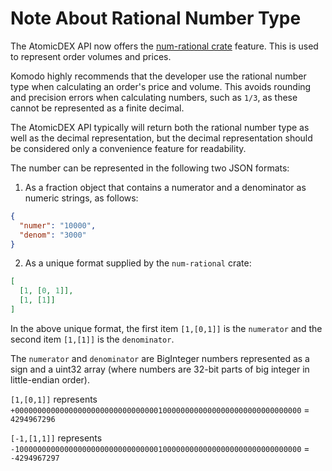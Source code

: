 
# Note About Rational Number Type

The AtomicDEX API now offers the [num-rational crate](https://crates.io/crates/num-rational) feature. This is used to represent order volumes and prices.

Komodo highly recommends that the developer use the rational number type when calculating an order's price and volume. This avoids rounding and precision errors when calculating numbers, such as `1/3`, as these cannot be represented as a finite decimal.

The AtomicDEX API typically will return both the rational number type as well as the decimal representation, but the decimal representation should be considered only a convenience feature for readability.

The number can be represented in the following two JSON formats:

1.  As a fraction object that contains a numerator and a denominator as numeric strings, as follows:

```json
{
  "numer": "10000",
  "denom": "3000"
}
```

2.  As a unique format supplied by the `num-rational` crate:

```json
[
  [1, [0, 1]],
  [1, [1]]
]
```

In the above unique format, the first item `[1,[0,1]]` is the `numerator` and the second item `[1,[1]]` is the `denominator`.

The `numerator` and `denominator` are BigInteger numbers represented as a sign and a uint32 array (where numbers are 32-bit parts of big integer in little-endian order).

`[1,[0,1]]` represents `+0000000000000000000000000000000010000000000000000000000000000000` = `4294967296`

`[-1,[1,1]]` represents `-1000000000000000000000000000000010000000000000000000000000000000` = `-4294967297`
